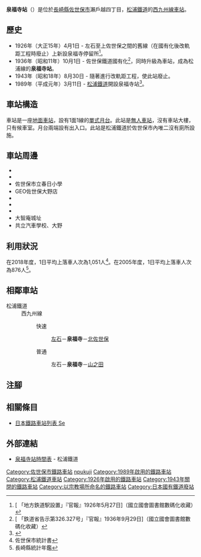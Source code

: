 {{NoteTA|G1=Transport
|T=zh-hans:泉福寺站;zh-hk:泉福寺站;zh-tw:泉福寺車站;
|1=zh-hans:泉福寺站;zh-hk:泉福寺站;zh-tw:泉福寺車站;
}}
{{Infobox station
|公司色 = orange
|站名 = 泉福寺
|圖片 =Senpukuji-eki-1.jpg
|圖片說明 = 月台（2006年8月28日）
|日文原名 = 泉福寺
|平假名 = せんぷくじ
|羅馬拼音 = Senpukuji
|副站名 = 
|電報略號 = 
|所在地 = {{JPN}}[[長崎縣|長崎縣]][[佐世保市|佐世保市]]瀨戶越四丁目
|座標 = {{coord|33|12|19.47|N|129|43|37.14|E|type:railwaystation_region:JP-24|display=inline,title}}
|車站構造 = [[地面車站|地面車站]]
|月台配置 = 1面1線
|啟用年月日 = 1989年（平成元年）3月11日
|廢站年月日 = 
|乘客人數 = 
|上下車人次 = 1,051
|統計年度 = 2018
|轉車 = 
|全寬備註 = 
|adjacent = {{Adjacent stations|system=松浦鐵道|line=西九州線|left=左石|right=山之田|note-left=1.0km|note-mid=距離[[有田站|有田]]88.4km|note-right=1.1km}}
}}
'''泉福寺站'''（{{jpn|j=泉福寺駅|hg=せんぷくじえき|rm=Senpukuji eki|f=y}}）是位於[[長崎縣|長崎縣]][[佐世保市|佐世保市]]瀨戶越四丁目，[[松浦鐵道|松浦鐵道]]的[[西九州線|西九州線]][[鐵路車站|車站]]。

==歷史== 
*1926年（大正15年）4月1日 - {{Translink|ja|佐世保鉄道|佐世保鐵道}}左石至上佐世保之間的舊線（在國有化後改軌距工程時廢止）上新設泉福寺停留所<ref>[{{NDLDC|2956277/11}} 「地方鉄道駅設置」『官報』1926年5月27日]（國立國會圖書館數碼化收藏）</ref>。
*1936年（昭和11年）10月1日 - 佐世保鐵道國有化<ref>[{{NDLDC|2959406/5}} 「鉄道省告示第326.327号」『官報』1936年9月29日]（國立國會圖書館數碼化收藏）</ref>，同時升級為車站，成為松浦線的'''泉福寺站'''。
*1943年（昭和18年）8月30日 - 隨著進行改軌距工程，使此站廢止。
*1989年（平成元年）3月11日 - [[松浦鐵道|松浦鐵道]]開設泉福寺站<ref name="RJ550">{{Cite journal|title = 地方鉄道レポート90 松浦鉄道 | author = {{Translink|ja|鈴木文彦|鈴木文彥}} |journal = {{Translink|ja|鉄道ジャーナル|鐵道雜誌}} |date = 2012-8 |volume = 46 |issue = 8 |pages = 106-111 |publisher = {{Translink|ja|鉄道ジャーナル社|鐵道雜誌社}} |language=ja}}</ref>。

==車站構造==
車站是一座[[地面車站|地面車站]]，設有1面1線的[[單式月台|單式月台]]。此站是[[無人車站|無人車站]]，沒有車站大樓，只有候車室。月台兩端設有出入口。此站是松浦鐵道於佐世保市內唯二沒有廁所設施。

==車站周邊==
*{{Translink|ja|国道498号|國道498號}}
*{{Translink|ja|長崎県立佐世保工業高等学校|長崎縣立佐世保工業高等學校}}
*佐世保市立春日小學
*GEO佐世保大野店
*{{Translink|ja|長崎労災病院|長崎勞災醫院}}
*{{Translink|ja|佐世保愛恵病院|佐世保愛惠醫院}}
*{{Translink|ja|泉福寺洞窟}}
*大智庵城址
*共立汽車學校、大野

== 利用狀況==
在2018年度，1日平均上落車人次為1,051人<ref>佐世保市統計書</ref>。在2005年度，1日平均上落車人次為876人<ref>長崎縣統計年鑑</ref>。

== 相鄰車站 ==
; 松浦鐵道
: 西九州線
::快速
::: [[左石站|左石]]－'''泉福寺'''－[[北佐世保站|北佐世保]]
::普通
::: 左石－'''泉福寺'''－[[山之田站|山之田]]
== 注腳 ==
{{Reflist}}
== 相關條目 ==
* [[日本鐵路車站列表_Se|日本鐵路車站列表 Se]]
== 外部連結 ==
* [http://matutetu.com/publics/index/658/ 泉福寺站時間表] {{Wayback|url=http://matutetu.com/publics/index/658/ |date=20200328092020 }}{{ja icon}} - 松浦鐵道
{{西九州線}}
{{DEFAULTSORT:Sempukuji}}
[[Category:佐世保市鐵路車站|Category:佐世保市鐵路車站]]
[[Category:日本鐵路車站_Se|npukuji]]
[[Category:1989年啟用的鐵路車站|Category:1989年啟用的鐵路車站]]
[[Category:松浦鐵道車站|Category:松浦鐵道車站]]
[[Category:1926年啟用的鐵路車站|Category:1926年啟用的鐵路車站]]
[[Category:1943年關閉的鐵路車站|Category:1943年關閉的鐵路車站]]
[[Category:以宗教場所命名的鐵路車站|Category:以宗教場所命名的鐵路車站]]
[[Category:日本國有鐵道廢站|Category:日本國有鐵道廢站]]